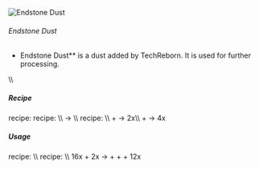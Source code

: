 ![Endstone Dust](/mods/techreborn/endstone_dust.png)

###### Endstone Dust


- Endstone Dust** is a dust added by TechReborn. It is used for
        further processing.

\\\\

##### Recipe

<Mcitem id="minecraft:crafting_table"/> recipe:
<Recipe recipe=" input techreborn:small_pile_of_endstone_dust
techreborn:small_pile_of_endstone_dust air input
techreborn:small_pile_of_endstone_dust
techreborn:small_pile_of_endstone_dust air input air air air output
techreborn:endstone_dust "/>
<Mcitem id="techreborn:grinder"/> recipe: \\\\
<Mcitem id="minecraft:end_stone"/> -\>
<Mcitem id="techreborn:endstone_dust"/> \\\\
<Mcitem id="techreborn:industrial_grinder"/> recipe:
\\\\ <Mcitem id="minecraft:end_stone"/> +
<Mcitem id="techreborn:water_cell"/>-\>
2x<Mcitem id="techreborn:endstone_dust"/>\\\\
<Mcitem id="minecraft:end_stone_bricks"/> +
<Mcitem id="techreborn:water_cell"/>-\>
4x<Mcitem id="techreborn:endstone_dust"/>

##### Usage

<Mcitem id="minecraft:crafting_table"/> recipe:
<Recipe recipe=" input air air air input air techreborn:endstone_dust
air input air air air output techreborn:small_pile_of_endstone_dust,4
"/> \\\\
<Mcitem id="techreborn:industrial_centrifuge"/>
recipe: \\\\
16x<Mcitem id="techreborn:endstone_dust"/> +
2x<Mcitem id="techreborn:empty_cell"/> -\>
<Mcitem id="techreborn:helium3_cell"/> +
<Mcitem id="techreborn:helium_cell"/> +
<Mcitem id="techreborn:small_pile_of_tungsten_dust"/> +
12x<Mcitem id="minecraft:sand"/>
